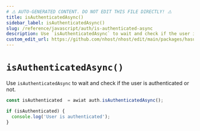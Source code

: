 ```yaml
---
# ⚠️ AUTO-GENERATED CONTENT. DO NOT EDIT THIS FILE DIRECTLY! ⚠️
title: isAuthenticatedAsync()
sidebar_label: isAuthenticatedAsync()
slug: /reference/javascript/auth/is-authenticated-async
description: Use `isAuthenticatedAsync` to wait and check if the user is authenticated or not.
custom_edit_url: https://github.com/nhost/nhost/edit/main/packages/hasura-auth-js/src/hasura-auth-client.ts#L602
---
```


# `isAuthenticatedAsync()`

Use `isAuthenticatedAsync` to wait and check if the user is authenticated or not.

```ts
const isAuthenticated  = awiat auth.isAuthenticatedAsync();

if (isAuthenticated) {
  console.log('User is authenticated');
}
```
